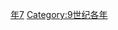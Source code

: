 {{Catnav|頁面分類|历史|歷史時代|年|9世纪各年}}
{{catmore}}
{{commons category|816}}

[[Category:810年代|年7]]
[[Category:9世纪各年|Category:9世纪各年]]